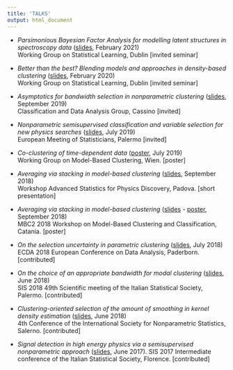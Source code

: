 ```yaml
---
title: 'TALKS'
output: html_document
---
```


* *Parsimonious Bayesian Factor Analysis for modelling latent structures in spectroscopy data* ([slides](documents/wg_ucd_2021.pdf), February 2021) <br>
Working Group on Statistical Learning, Dublin [invited seminar]

* *Better than the best? Blending models and approaches in density-based clustering* ([slides](documents/wg_ucd.pdf), February 2020) <br>
Working Group on Statistical Learning, Dublin [invited seminar]

* *Asymptotics for bandwidth selection in nonparametric clustering* ([slides](documents/cladag19.pdf), September 2019) <br> 
Classification and Data Analysis Group, Cassino [invited]

* *Nonparametric semisupervised classification and variable selection for new physics searches* ([slides](documents/ems2019.pdf), July 2019)  <br>
European Meeting of Statisticians, Palermo [invited]

* *Co-clustering of time-dependent data* ([poster](documents/poster_wg19.pdf), July 2019) <br>
Working Group on Model-Based Clustering, Wien. [poster]

* *Averaging via stacking in model-based clustering* ([slides](documents/aspd.pdf), September 2018) <br>
Workshop Advanced Statistics for Physics Discovery, Padova. [short presentation]

* *Averaging via stacking in model-based clustering* ([slides](documents/template_mbc2.pdf) - [poster](documents/conference_poster_2.pdf), September 2018) <br> 
MBC2 2018 Workshop on Model-Based Clustering and Classification, Catania. [poster]

* *On the selection uncertainty in parametric clustering* ([slides](documents/ecda.pdf), July 2018) <br>
ECDA 2018 European Conference on Data Analysis, Paderborn. [contributed]

* *On the choice of an appropriate bandwidth for modal clustering* ([slides](documents/sis2018.pdf), June 2018) <br>
SIS 2018 49th Scientific meeting of the Italian Statistical Society, Palermo. [contributed]

* *Clustering-oriented selection of the amount of smoothing in kernel density estimation* ([slides](documents/isnps.pdf), June 2018) <br>
4th Conference of the International Society for Nonparametric Statistics, Salerno. [contributed]

* *Signal detection in high energy physics via a semisupervised nonparametric approach* ([slides](documents/slide_sis2017b.pdf), June 2017). 
SIS 2017 Intermediate conference of the Italian Statistical Society, Florence. [contributed]



